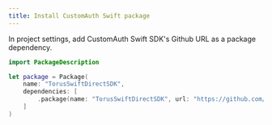 ```yaml
---
title: Install CustomAuth Swift package
---
```


In project settings, add CustomAuth Swift SDK's Github URL as a package
dependency.

```swift
import PackageDescription

let package = Package(
    name: "TorusSwiftDirectSDK",
    dependencies: [
        .package(name: "TorusSwiftDirectSDK", url: "https://github.com/torusresearch/torus-direct-swift-sdk", .upToNextMajor(from: "0.0.1"))
    ]
)
```
